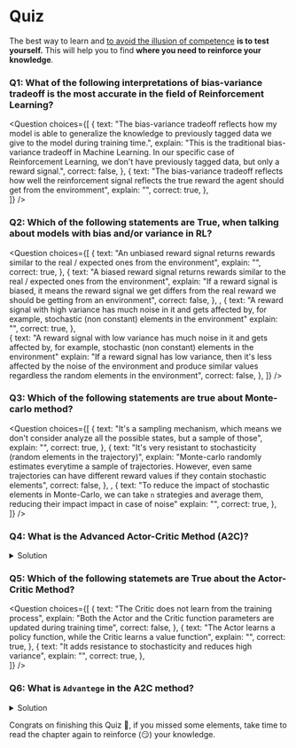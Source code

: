 # Quiz

The best way to learn and [to avoid the illusion of competence](https://www.coursera.org/lecture/learning-how-to-learn/illusions-of-competence-BuFzf) **is to test yourself.** This will help you to find **where you need to reinforce your knowledge**.


### Q1: What of the following interpretations of bias-variance tradeoff is the most accurate in the field of Reinforcement Learning?

<Question
	choices={[
		{
			text: "The bias-variance tradeoff reflects how my model is able to generalize the knowledge to previously tagged data we give to the model during training time.",
			explain: "This is the traditional bias-variance tradeoff in Machine Learning. In our specific case of Reinforcement Learning, we don't have previously tagged data, but only a reward signal.",
      correct: false,
		},
    {
			text: "The bias-variance tradeoff reflects how well the reinforcement signal reflects the true reward the agent should get from the enviromment",
			explain: "",
      correct: true,
		},		
	]}
/>

### Q2: Which of the following statements are True, when talking about models with bias and/or variance in RL?
<Question
	choices={[
		{
			text: "An unbiased reward signal returns rewards similar to the real / expected ones from the environment",
			explain: "",
      correct: true,
		},
    {
			text: "A biased reward signal returns rewards similar to the real / expected ones from the environment",
			explain: "If a reward signal is biased, it means the reward signal we get differs from the real reward we should be getting from an environment",
      correct: false,
		},
     ,
    {
			text: "A reward signal with high variance has much noise in it and gets affected by, for example, stochastic (non constant) elements in the environment"
			explain: "",
      correct: true,
		},		
    {
			text: "A reward signal with low variance has much noise in it and gets affected by, for example, stochastic (non constant) elements in the environment"
			explain: "If a reward signal has low variance, then it's less affected by the noise of the environment and produce similar values regardless the random elements in the environment",
      correct: false,
		},
	]}
/>


### Q3: Which of the following statements are true about Monte-carlo method?
<Question
	choices={[
		{
			text: "It's a sampling mechanism, which means we don't consider analyze all the possible states, but a sample of those",
			explain: "",
      correct: true,
		},
    {
			text: "It's very resistant to stochasticity (random elements in the trajectory)",
			explain: "Monte-carlo randomly estimates everytime a sample of trajectories. However, even same trajectories can have different reward values if they contain stochastic elements",
      correct: false,
		},
     ,
    {
			text: "To reduce the impact of stochastic elements in Monte-Carlo, we can take `n` strategies and average them, reducing their impact impact in case of noise"
			explain: "",
      correct: true,
		},		    
	]}
/>

### Q4: What is the Advanced Actor-Critic Method (A2C)?
<details>
<summary>Solution</summary>

The idea behind Actor-Critic is that we learn two function approximations:
1. A `policy` that controls how our agent acts (π)
2. A `value` function to assist the policy update by measuring how good the action taken is (q)

<img src="https://huggingface.co/datasets/huggingface-deep-rl-course/course-images/resolve/main/en/unit8/step2.jpg" alt="Actor-Critic, step 2"/>

</details>

### Q5: Which of the following statemets are True about the Actor-Critic Method?
<Question
	choices={[
    {
			text: "The Critic does not learn from the training process",
			explain: "Both the Actor and the Critic function parameters are updated during training time",
      correct: false,
		},
		{
			text: "The Actor learns a policy function, while the Critic learns a value function",
			explain: "",
      correct: true,
		},
    {
			text: "It adds resistance to stochasticity and reduces high variance",
			explain: "",
      correct: true,
		},	    
	]}
/>



### Q6: What is `Advantege` in the A2C method?
<details>
<summary>Solution</summary>

Instead of using directly the Action-Value function of the Critic as it is, we could use an `Advantage` function. The idea behind an `Advantage` function is that we calculate the relative advantage of an action compared to the others possible at a state, averaging them.

In other words: how taking that action at a state is better compared to the average value of the state

<img src="https://huggingface.co/datasets/huggingface-deep-rl-course/course-images/resolve/main/en/unit8/advantage1.jpg" alt="Advantage in A2C"/>

</details>

Congrats on finishing this Quiz 🥳, if you missed some elements, take time to read the chapter again to reinforce (😏) your knowledge.
